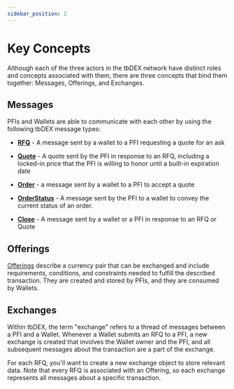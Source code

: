 ```yaml
---
sidebar_position: 2
---
```


# Key Concepts

Although each of the three actors in the tbDEX network have distinct roles and concepts associated with them, there are three concepts that bind them together: Messages, Offerings, and Exchanges.

## Messages

PFIs and Wallets are able to communicate with each other by using the following tbDEX message types:

* [**RFQ**](/docs/tbdex/wallet/send-rfq) - A message sent by a wallet to a PFI requesting a quote for an ask

* [**Quote**](/docs/tbdex/pfi/creating-quotes) - A quote sent by the PFI in response to an RFQ, including a locked-in price that the PFI is willing to honor until a built-in expiration date

* [**Order**](/docs/tbdex/pfi/processing-orders) - a message sent by a wallet to a PFI to accept a quote

* [**OrderStatus**](/docs/tbdex/pfi/processing-orders#provide-an-initial-orderstatus) - A message sent by the PFI to a wallet to convey the current status of an order.

* [**Close**](/docs/tbdex/pfi/processing-orders#close-the-order) - A message sent by a wallet or a PFI in response to an RFQ or Quote

## Offerings

[Offerings](/docs/tbdex/pfi/creating-offerings) describe a currency pair that can be exchanged and include requirements, conditions, and constraints needed to fulfill the described transaction. 
They are created and stored by PFIs, and they are consumed by Wallets.

## Exchanges

Within tbDEX, the term "exchange" refers to a thread of messages between a PFI and a Wallet. Whenever a Wallet submits an RFQ to a PFI, a new exchange is created that involves the Wallet owner and the PFI, and all subsequent messages about the transaction are a part of the exchange.

For each RFQ, you'll want to create a new exchange object to store relevant data. Note that every RFQ is associated with an Offering, so each exchange represents all messages about a specific transaction.